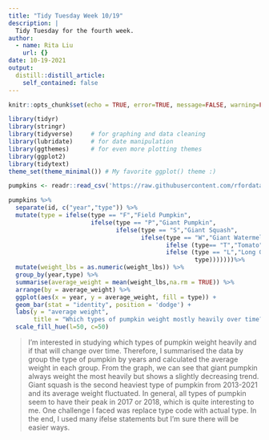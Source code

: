 ```yaml
---
title: "Tidy Tuesday Week 10/19"
description: |
  Tidy Tuesday for the fourth week. 
author:
  - name: Rita Liu
    url: {}
date: 10-19-2021
output:
  distill::distill_article:
    self_contained: false
---
```



```r
knitr::opts_chunk$set(echo = TRUE, error=TRUE, message=FALSE, warning=FALSE)
```

```r
library(tidyr)
library(stringr)
library(tidyverse)     # for graphing and data cleaning
library(lubridate)     # for date manipulation
library(ggthemes)      # for even more plotting themes
library(ggplot2)
library(tidytext)
theme_set(theme_minimal()) # My favorite ggplot() theme :)
```

```r
pumpkins <- readr::read_csv('https://raw.githubusercontent.com/rfordatascience/tidytuesday/master/data/2021/2021-10-19/pumpkins.csv')
```

```r
pumpkins %>% 
  separate(id, c("year","type")) %>% 
  mutate(type = ifelse(type == "F","Field Pumpkin",
                       ifelse(type == "P","Giant Pumpkin",
                              ifelse(type == "S","Giant Squash",
                                     ifelse(type == "W","Giant Watermelon",
                                            ifelse (type== "T","Tomato",
                                            ifelse (type == "L","Long Gourd",
                                                    type)))))))%>% 
  mutate(weight_lbs = as.numeric(weight_lbs)) %>% 
  group_by(year,type) %>% 
  summarise(average_weight = mean(weight_lbs,na.rm = TRUE)) %>% 
  arrange(by = average_weight) %>% 
  ggplot(aes(x = year, y = average_weight, fill = type)) + 
  geom_bar(stat = "identity", position = 'dodge') + 
  labs(y = "average weight",
       title = "Which types of pumpkin weight mostly heavily over time?") + 
  scale_fill_hue(l=50, c=50)
```

> I'm interested in studying which types of pumpkin weight heavily and if that will change over time. Therefore, I summarised the data by group the type of pumpkin by years and calculated the average weight in each group. From the graph, we can see that giant pumpkin always weight the most heavily but shows a slightly decreasing trend. Giant squash is  the second heaviest type of pumpkin from 2013-2021 and its average weight fluctuated. In general, all types of pumpkin seem to have their peak in 2017 or 2018, which is quite interesting to me. One challenge I faced was replace type code with actual type. In the end, I used many ifelse statements but I'm sure there will be easier ways.  
